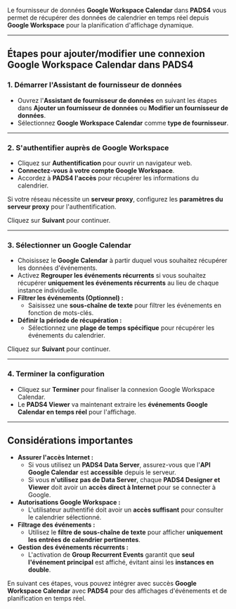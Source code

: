 Le fournisseur de données **Google Workspace Calendar** dans **PADS4** vous permet de récupérer des données de calendrier en temps réel depuis **Google Workspace** pour la planification d'affichage dynamique.

***

## **Étapes pour ajouter/modifier une connexion Google Workspace Calendar dans PADS4**

### **1. Démarrer l'Assistant de fournisseur de données**

* Ouvrez l'**Assistant de fournisseur de données** en suivant les étapes dans **Ajouter un fournisseur de données** ou **Modifier un fournisseur de données**.
* Sélectionnez **Google Workspace Calendar** comme **type de fournisseur**.

***

### **2. S'authentifier auprès de Google Workspace**

* Cliquez sur **Authentification** pour ouvrir un navigateur web.
* **Connectez-vous à votre compte Google Workspace**.
* Accordez à **PADS4 l'accès** pour récupérer les informations du calendrier.

Si votre réseau nécessite un **serveur proxy**, configurez les **paramètres du serveur proxy** pour l'authentification.

Cliquez sur **Suivant** pour continuer.

***

### **3. Sélectionner un Google Calendar**

* Choisissez le **Google Calendar** à partir duquel vous souhaitez récupérer les données d'événements.
* Activez **Regrouper les événements récurrents** si vous souhaitez récupérer **uniquement les événements récurrents** au lieu de chaque instance individuelle.
* **Filtrer les événements (Optionnel) :**
  * Saisissez une **sous-chaîne de texte** pour filtrer les événements en fonction de mots-clés.
* **Définir la période de récupération :**
  * Sélectionnez une **plage de temps spécifique** pour récupérer les événements du calendrier.

Cliquez sur **Suivant** pour continuer.

***

### **4. Terminer la configuration**

* Cliquez sur **Terminer** pour finaliser la connexion Google Workspace Calendar.
* Le **PADS4 Viewer** va maintenant extraire les **événements Google Calendar en temps réel** pour l'affichage.

***

## **Considérations importantes**

* **Assurer l'accès Internet :**
  * Si vous utilisez un **PADS4 Data Server**, assurez-vous que l'**API Google Calendar** est **accessible** depuis le serveur.
  * Si vous **n'utilisez pas de Data Server**, chaque **PADS4 Designer et Viewer** doit avoir un **accès direct à Internet** pour se connecter à Google.
* **Autorisations Google Workspace :**
  * L'utilisateur authentifié doit avoir un **accès suffisant** pour consulter le calendrier sélectionné.
* **Filtrage des événements :**
  * Utilisez le **filtre de sous-chaîne de texte** pour afficher **uniquement les entrées de calendrier pertinentes**.
* **Gestion des événements récurrents :**
  * L'activation de **Group Recurrent Events** garantit que **seul l'événement principal** est affiché, évitant ainsi les **instances en double**.

En suivant ces étapes, vous pouvez intégrer avec succès **Google Workspace Calendar** avec **PADS4** pour des affichages d'événements et de planification en temps réel.
